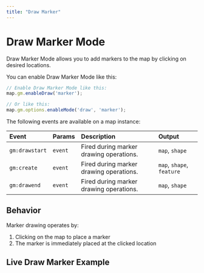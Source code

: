 ```yaml
---
title: "Draw Marker"
---
```


# Draw Marker Mode

Draw Marker Mode allows you to add markers to the map by clicking on desired locations.

You can enable Draw Marker Mode like this:

```js
// Enable Draw Marker Mode like this:
map.gm.enableDraw('marker');

// Or like this:
map.gm.options.enableMode('draw', 'marker');
```

The following events are available on a map instance:

| Event           | Params | Description                                | Output                    |
| :-------------- | :----- | :----------------------------------------- |:--------------------------|
| `gm:drawstart`  | `event`| Fired during marker drawing operations.    | `map`, `shape`            |
| `gm:create`     | `event`| Fired during marker drawing operations.    | `map`, `shape`, `feature` |
| `gm:drawend`    | `event`| Fired during marker drawing operations.    | `map`, `shape`            |


## Behavior

Marker drawing operates by:
1. Clicking on the map to place a marker
2. The marker is immediately placed at the clicked location

## Live Draw Marker Example

<BrowserOnlyGmMap
  gmOptions={drawMarkerOptions} />
